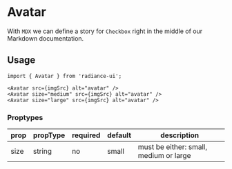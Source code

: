 
<Meta title="Avatar" component={Avatar} />

# Avatar

With `MDX` we can define a story for `Checkbox` right in the middle of our
Markdown documentation.

<Canvas>
  <Story name="Avatars">
    <Avatar src={personImg} size="small" alt="provider" />
    <Avatar src={personImg} size="medium" alt="provider" />
    <Avatar src={personImg} size="large" alt="provider" />
    <Avatar src={accountImg} size="small" alt="" />
    <Avatar src={accountImg} size="medium" alt="" />
    <Avatar src={accountImg} size="large" alt="" />
  </Story>
</Canvas>

## Usage

```tsx
import { Avatar } from 'radiance-ui';

<Avatar src={imgSrc} alt="avatar" />
<Avatar size="medium" src={imgSrc} alt="avatar" />
<Avatar size="large" src={imgSrc} alt="avatar" />
```

### Proptypes

| prop | propType | required | default | description                            |
| ---- | -------- | -------- | ------- | -------------------------------------- |
| size | string   | no       | small   | must be either: small, medium or large |
